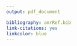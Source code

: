 ```yaml
---
output: pdf_document

bibliography: amrRef.bib
link-citations: yes
linkcolor: blue
---
```

\thispagestyle{empty}
 <!-- \begin{titlepage} -->
\begin{bfseries}
  \vspace*{-2cm}
  \begin{center}
 
    \textcolor{blue}{
    \Large
    Istituto Zooprofilattico Sperimentale\\
    della Lombardia e dell'Emilia Romagna}\\
    \vspace*{1cm} 
    
   \LARGE
    PRC 2016020 \\
    \vspace*{1cm}
  
  \LARGE
   Ruolo della fauna selvatica del mantenimento e diffusione dell'antibiotico-resistenza\\
  
  \vspace*{1cm}
  \end{center}
  
  
  \vspace*{1cm} \large
  \begin{flushleft}


    Responsabile Scientifico: Dr. Tranquillo Vito \\
    Data scadenza progetto: 14/11/2020

  \end{flushleft}
  
  \vspace*{6.0cm}
  \begin{center}
   Ricerca finanziata dal Ministero del Lavoro, della Salute e delle Politiche Sociali \\
   Dipartimento per la Sanità Pubblica Veterinaria, la Nutrizione e la Sicurezza degli Alimenti
  \end{center}
  


  \begin{figure}[htbp]
      \begin{center}
        \includegraphics[width=4cm]{figure/logo.png}
      \end{center}
    \end{figure}
\end{bfseries}

\begin{center}

Documento editato in rmarkdown [@xie2018r]

\end{center}
